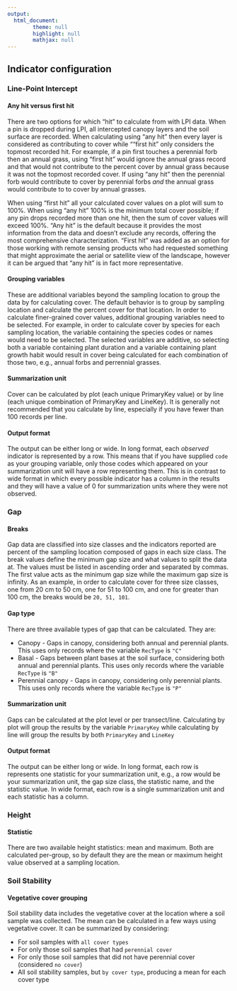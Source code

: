 ```yaml
---
output:
  html_document:
        theme: null
        highlight: null
        mathjax: null
---
```

## Indicator configuration

### Line-Point Intercept
#### Any hit versus first hit
There are two options for which "hit" to calculate from with LPI data. When a pin is dropped during LPI, all intercepted canopy layers and the soil surface are recorded. When calculating using "any hit" then every layer is considered as contributing to cover while ""first hit" only considers the topmost recorded hit. For example, if a pin first touches a perennial forb then an annual grass, using "first hit" would ignore the annual grass record and that would not contribute to the percent cover by annual grass because it was not the topmost recorded cover. If using "any hit" then the perennial forb would contribute to cover by perennial forbs *and* the annual grass would contribute to to cover by annual grasses.

When using "first hit" all your calculated cover values on a plot will sum to 100%. When using "any hit" 100% is the minimum total cover possible; if any pin drops recorded more than one hit, then the sum of cover values will exceed 100%. "Any hit" is the default because it provides the most information from the data and doesn't exclude any records, offering the most comprehensive characterization. "First hit" was added as an option for those working with remote sensing products who had requested something that might approximate the aerial or satellite view of the landscape, however it can be argued that "any hit" is in fact more representative.

#### Grouping variables
These are additional variables beyond the sampling location to group the data by for calculating cover. The default behavior is to group by sampling location and calculate the percent cover for that location. In order to calculate finer-grained cover values, additional grouping variables need to be selected. For example, in order to calculate cover by species for each sampling location, the variable containing the species codes or names would need to be selected. The selected variables are additive, so selecting both a variable containing plant duration and a variable containing plant growth habit would result in cover being calculated for each combination of those two, e.g., annual forbs and perrennial grasses.

#### Summarization unit
Cover can be calculated by plot (each unique PrimaryKey value) or by line (each unique combination of PrimaryKey and LineKey). It is generally not recommended that you calculate by line, especially if you have fewer than 100 records per line.

#### Output format
The output can be either long or wide. In long format, each *observed* indicator is represented by a row. This means that if you have supplied `code` as your grouping variable, only those codes which appeared on your summarization unit will have a row representing them. This is in contrast to wide format in which every possible indicator has a column in the results and they will have a value of 0 for summarization units where they were not observed.


### Gap
#### Breaks
Gap data are classified into size classes and the indicators reported are percent of the sampling location composed of gaps in each size class. The break values define the minimum gap size and what values to split the data at. The values must be listed in ascending order and separated by commas. The first value acts as the minimum gap size while the maximum gap size is infinity. As an example, in order to calculate cover for three size classes, one from 20 cm to 50 cm, one for 51 to 100 cm, and one for greater than 100 cm, the breaks would be ```20, 51, 101```.

#### Gap type
There are three available types of gap that can be calculated. They are:

* Canopy - Gaps in canopy, considering both annual and perennial plants. This uses only records where the variable ```RecType``` is ```"C"```
* Basal - Gaps between plant bases at the soil surface, considering both annual and perennial plants. This uses only records where the variable ```RecType``` is ```"B"```
* Perennial canopy - Gaps in canopy, considering only perennial plants. This uses only records where the variable ```RecType``` is ```"P"```

#### Summarization unit
Gaps can be calculated at the plot level or per transect/line. Calculating by plot will group the results by the variable ```PrimaryKey``` while calculating by line will group the results by both ```PrimaryKey``` and ```LineKey```

#### Output format
The output can be either long or wide. In long format, each row is represents one statistic for your summarization unit, e.g., a row would be your summarization unit, the gap size class, the statistic name, and the statistic value. In wide format, each row is a single summarization unit and each statistic has a column.

### Height
#### Statistic
There are two available height statistics: mean and maximum. Both are calculated per-group, so by default they are the mean or maximum height value observed at a sampling location.

### Soil Stability
#### Vegetative cover grouping
Soil stability data includes the vegetative cover at the location where a soil sample was collected. The mean can be calculated in a few ways using vegetative cover. It can be summarized by considering:

* For soil samples with ```all cover types```
* For only those soil samples that had ```perennial cover```
* For only those soil samples that did not have perennial cover (considered ```no cover```)
* All soil stability samples, but ```by cover type```, producing a mean for each cover type